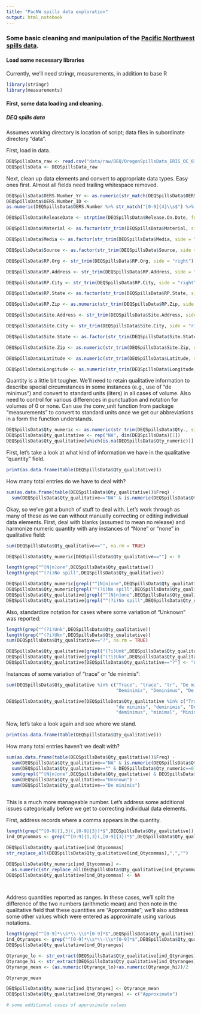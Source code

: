 ```yaml
---
title: "PacNW spills data exploration"
output: html_notebook
---
```


### Some basic cleaning and manipulation of the [Pacific Northwest spills data](https://github.com/jamesrco/PacNWSpills/tree/master/data).

#### Load some necessary libraries

Currently, we'll need stringr, measurements, in addition to base R

```r

library(stringr)
library(measurements)

```

#### First, some data loading and cleaning.

##### DEQ spills data

Assumes working directory is location of script; data files in subordinate directory "data".

First, load in data.

```r

DEQSpillsData_raw <- read.csv("data/raw/DEQ/OregonSpillsData_ERIS_OC_03APR2018.csv", stringsAsFactors = FALSE)
DEQSpillsData <- DEQSpillsData_raw

```

Next, clean up data elements and convert to appropriate data types. Easy ones first. Almost all fields need trailing whitespace removed.

```r

DEQSpillsData$OERS.Number_Yr <- as.numeric(str_match(DEQSpillsData$OERS.Number,"^[0-9]{4}"))
DEQSpillsData$OERS.Number_ID <- 
as.numeric(DEQSpillsData$OERS.Number %>% str_match("[0-9]{4}\\s$") %>% str_match("^[0-9]{4}"))

DEQSpillsData$ReleaseDate <- strptime(DEQSpillsData$Release.On.Date, format = "%a %b %d %Y")

DEQSpillsData$Material <- as.factor(str_trim(DEQSpillsData$Material, side = "right"))

DEQSpillsData$Media <- as.factor(str_trim(DEQSpillsData$Media, side = "right"))

DEQSpillsData$Source <- as.factor(str_trim(DEQSpillsData$Source, side = "right"))

DEQSpillsData$RP.Org <- str_trim(DEQSpillsData$RP.Org, side = "right")

DEQSpillsData$RP.Address <- str_trim(DEQSpillsData$RP.Address, side = "right")

DEQSpillsData$RP.City <- str_trim(DEQSpillsData$RP.City, side = "right")

DEQSpillsData$RP.State <- as.factor(str_trim(DEQSpillsData$RP.State, side = "right"))

DEQSpillsData$RP.Zip <- as.numeric(str_trim(DEQSpillsData$RP.Zip, side = "right"))

DEQSpillsData$Site.Address <- str_trim(DEQSpillsData$Site.Address, side = "right")

DEQSpillsData$Site.City <- str_trim(DEQSpillsData$Site.City, side = "right")

DEQSpillsData$Site.State <- as.factor(str_trim(DEQSpillsData$Site.State, side = "right"))

DEQSpillsData$Site.Zip <- as.numeric(str_trim(DEQSpillsData$Site.Zip, side = "right"))

DEQSpillsData$Latitude <- as.numeric(str_trim(DEQSpillsData$Latitude, side = "right"))

DEQSpillsData$Longitude <- as.numeric(str_trim(DEQSpillsData$Longitude, side = "right"))

```

Quantity is a little bit tougher. We'll need to retain qualitative information to describe special circumstances in some instances (e.g., use of "de minimus") and convert to standard units (liters) in all cases of volume. Also need to control for various differences in punctuation and notation for volumes of 0 or none. Can use the conv_unit function from package "measurements" to convert to standard units once we get our abbreviations in a form the function understands.

```r

DEQSpillsData$Qty_numeric <- as.numeric(str_trim(DEQSpillsData$Qty., side = "right"))
DEQSpillsData$Qty_qualitative <- rep("NA", dim(DEQSpillsData)[1])
DEQSpillsData$Qty_qualitative[which(is.na(DEQSpillsData$Qty_numeric))] <- str_trim(DEQSpillsData$Qty.[which(is.na(DEQSpillsData$Qty_numeric))], side = "right")

```

First, let's take a look at what kind of information we have in the qualitative "quantity" field.

```r

print(as.data.frame(table(DEQSpillsData$Qty_qualitative)))

```

How many total entries do we have to deal with?

```r

sum(as.data.frame(table(DEQSpillsData$Qty_qualitative))$Freq) -
  sum(DEQSpillsData$Qty_qualitative=="NA" & is.numeric(DEQSpillsData$Qty_numeric))

```

Okay, so we've got a bunch of stuff to deal with. Let's work through as many of these as we can without manually correcting or editing individual data elements. First, deal with blanks (assumed to mean no release) and harmonize numeric quantity with any instances of "None" or "none" in qualitative field:

```r

sum(DEQSpillsData$Qty_qualitative=="", na.rm = TRUE)

DEQSpillsData$Qty_numeric[DEQSpillsData$Qty_qualitative==""] <- 0

```

```r

length(grep("^[N|n]one",DEQSpillsData$Qty_qualitative))
length(grep("^(?i)No spill",DEQSpillsData$Qty_qualitative))

DEQSpillsData$Qty_numeric[grepl("^[N|n]one",DEQSpillsData$Qty_qualitative)] <- 0
DEQSpillsData$Qty_numeric[grepl("^(?i)No spill",DEQSpillsData$Qty_qualitative)] <- 0
DEQSpillsData$Qty_qualitative[grepl("^[N|n]one",DEQSpillsData$Qty_qualitative)] <- "None"
DEQSpillsData$Qty_qualitative[grepl("^(?i)No spill",DEQSpillsData$Qty_qualitative)] <- "None"


```

Also, standardize notation for cases where some variation of "Unknown" was reported:

```r

length(grep("^(?i)Unk",DEQSpillsData$Qty_qualitative))
length(grep("^(?i)Ukn",DEQSpillsData$Qty_qualitative))
sum(DEQSpillsData$Qty_qualitative=="?", na.rm = TRUE)

DEQSpillsData$Qty_qualitative[grepl("(?i)Unk",DEQSpillsData$Qty_qualitative)] <- "Unknown"
DEQSpillsData$Qty_qualitative[grepl("(?i)Ukn",DEQSpillsData$Qty_qualitative)] <- "Unknown"
DEQSpillsData$Qty_qualitative[DEQSpillsData$Qty_qualitative=="?"] <- "Unknown"

```

Instances of some variation of "trace" or "de minimis":

```r

sum(DEQSpillsData$Qty_qualitative %in% c("Trace", "trace", "tr", "De minimis", "de minimis", "deminimis", 
                                         "Deminimis", "Deminimus", "De minimus", "deminimus", "minimal", "Minimal"))

DEQSpillsData$Qty_qualitative[DEQSpillsData$Qty_qualitative %in% c("Trace", "trace", "tr", "De minimis",
                                         "de minimis", "deminimis", "Deminimis", "Deminimus", "De minimus",
                                         "deminimus", "minimal", "Minimal")] <- "De minimis"

```

Now, let's take a look again and see where we stand.

```r

print(as.data.frame(table(DEQSpillsData$Qty_qualitative)))

```

How many total entries haven't we dealt with?

```r

sum(as.data.frame(table(DEQSpillsData$Qty_qualitative))$Freq) -
  sum(DEQSpillsData$Qty_qualitative=="NA" & is.numeric(DEQSpillsData$Qty_numeric)) -
  sum(DEQSpillsData$Qty_qualitative=="" & DEQSpillsData$Qty_numeric==0) - 
  sum(grepl("^[N|n]one",DEQSpillsData$Qty_qualitative) & DEQSpillsData$Qty_numeric==0) -
  sum(DEQSpillsData$Qty_qualitative=="Unknown") -
  sum(DEQSpillsData$Qty_qualitative=="De minimis")
  
```

This is a much more manageable number. Let's address some additional issues categorically before we get to correcting individual data elements.

First, address records where a comma appears in the quantity.

```r

length(grep("^[0-9]{1,3}(,[0-9]{3})*$",DEQSpillsData$Qty_qualitative))
ind_Qtycommas <- grep("^[0-9]{1,3}(,[0-9]{3})*$",DEQSpillsData$Qty_qualitative) # obtain, store index to these records

DEQSpillsData$Qty_qualitative[ind_Qtycommas]
str_replace_all(DEQSpillsData$Qty_qualitative[ind_Qtycommas],",","")

DEQSpillsData$Qty_numeric[ind_Qtycommas] <-
  as.numeric(str_replace_all(DEQSpillsData$Qty_qualitative[ind_Qtycommas],",",""))
DEQSpillsData$Qty_qualitative[ind_Qtycommas] <- NA

  
```

Address quantities reported as ranges. In these cases, we'll split the difference of the two numbers (arithmetic mean) and then note in the qualitative field that these quantities are "Approxmiate"; we'll also address some other values which were entered as approximate using various notations.

```r

length(grep("^[0-9]*\\s*\\-\\s*[0-9]*$",DEQSpillsData$Qty_qualitative))
ind_Qtyranges <- grep("^[0-9]*\\s*\\-\\s*[0-9]*$",DEQSpillsData$Qty_qualitative)
DEQSpillsData$Qty_qualitative[ind_Qtyranges]

Qtyrange_lo <- str_extract(DEQSpillsData$Qty_qualitative[ind_Qtyranges],"^[0-9]*")
Qtyrange_hi <- str_extract(DEQSpillsData$Qty_qualitative[ind_Qtyranges],"[0-9]*$")
Qtyrange_mean <- (as.numeric(Qtyrange_lo)+as.numeric(Qtyrange_hi))/2

Qtyrange_mean

DEQSpillsData$Qty_numeric[ind_Qtyranges] <- Qtyrange_mean
DEQSpillsData$Qty_qualitative[ind_Qtyranges] <- c("Approximate")

# some additional cases of approximate values


  
```




